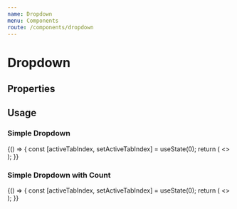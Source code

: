 ```yaml
---
name: Dropdown
menu: Components
route: /components/dropdown
---
```



# Dropdown

## Properties
<Props of={Dropdown} />

## Usage

### Simple Dropdown

<Playground>
  {() => {
    const [activeTabIndex, setActiveTabIndex] = useState(0);
    return (
      <>
      	<Dropdown title='click me'>
	        <Tabs onSelectTab={setActiveTabIndex} activeTabIndex={activeTabIndex} vertical>
	            <Tab label="tab 1" />
	            <Tab label="tab 2" />
	            <Tab label="tab 3" />
	        </Tabs>
        </Dropdown>
      </>
    );
  }}
</Playground>

### Simple Dropdown with Count
<Playground>
  {() => {
    const [activeTabIndex, setActiveTabIndex] = useState(0);
    return (
      <>
      	<Dropdown>
	        <Tabs onSelectTab={setActiveTabIndex} activeTabIndex={activeTabIndex} vertical>
	            <Tab label="tab 1" count={5} />
	            <Tab label="tab 2" count={5} />
	            <Tab label="tab 3" count={5} />
	        </Tabs>
        </Dropdown>
      </>
    );
  }}
</Playground>